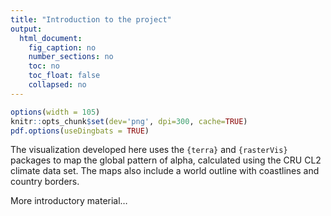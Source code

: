 ```yaml
---
title: "Introduction to the project"
output: 
  html_document:
    fig_caption: no
    number_sections: no
    toc: no
    toc_float: false
    collapsed: no
---
```


```r
options(width = 105)
knitr::opts_chunk$set(dev='png', dpi=300, cache=TRUE)
pdf.options(useDingbats = TRUE)
```

The visualization developed here uses the `{terra}` and `{rasterVis}` packages to map the global 
pattern of alpha, calculated using the CRU CL2 climate data set.  The maps also include a 
world outline with coastlines and country borders.

More introductory material...